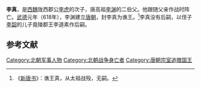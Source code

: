 '''李真'''，是[[西魏|西魏]]陇西郡公[[李虎|李虎]]的次子，唐高祖[[李渊|李渊]]的二伯父。他跟随父亲作战时阵亡。[[武德|武德]]元年（618年），李渊建立[[唐朝|唐朝]]，封李真为谯王。<ref>《[[新唐书|新唐书]]》：谯王真，从太祖战殁，无嗣。</ref>李真没有后嗣，以侄子[[李韶|李韶]]的儿子竟陵郡王李道素作后嗣。
==参考文献==
{{reflist}}

{{南北朝人物小作品}}
[[Category:北朝军事人物|Category:北朝军事人物]]
[[Category:北朝战争身亡者|Category:北朝战争身亡者]]
[[Category:唐朝宗室追赠国王|Category:唐朝宗室追赠国王]]